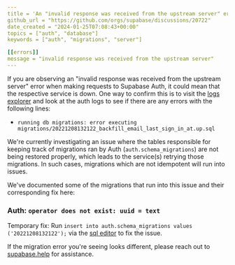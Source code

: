 ```yaml
---
title = 'An "invalid response was received from the upstream server" error when querying auth'
github_url = "https://github.com/orgs/supabase/discussions/20722"
date_created = "2024-01-25T07:08:43+00:00"
topics = ["auth", "database"]
keywords = ["auth", "migrations", "server"]

[[errors]]
message = "invalid response was received from the upstream server"
---
```


If you are observing an "invalid response was received from the upstream server" error when making requests to Supabase Auth, it could mean that the respective service is down. One way to confirm this is to visit the [logs explorer](https://supabase.com/dashboard/project/_/logs/explorer) and look at the auth logs to see if there are any errors with the following lines:

- `running db migrations: error executing migrations/20221208132122_backfill_email_last_sign_in_at.up.sql`

We're currently investigating an issue where the tables responsible for keeping track of migrations ran by Auth (`auth.schema_migrations`) are not being restored properly, which leads to the service(s) retrying those migrations. In such cases, migrations which are not idempotent will run into issues.

We've documented some of the migrations that run into this issue and their corresponding fix here:

### Auth: `operator does not exist: uuid = text`

Temporary fix: Run `insert into auth.schema_migrations values ('20221208132122');` via the [sql editor](https://supabase.com/dashboard/project/_/sql/new) to fix the issue.

If the migration error you're seeing looks different, please reach out to [supabase.help](https://supabase.help/) for assistance.
